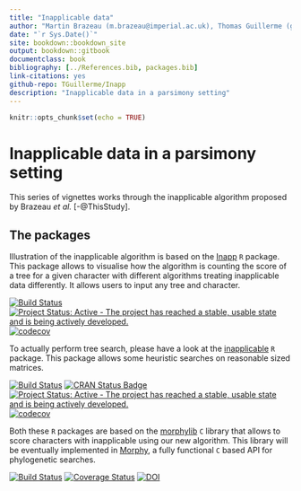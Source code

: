 ```yaml
--- 
title: "Inapplicable data"
author: "Martin Brazeau (m.brazeau@imperial.ac.uk), Thomas Guillerme (guillert@tcd.ie) and Martin Smith (martin.smith@durham.ac.uk)"
date: "`r Sys.Date()`"
site: bookdown::bookdown_site
output: bookdown::gitbook
documentclass: book
bibliography: [../References.bib, packages.bib]
link-citations: yes
github-repo: TGuillerme/Inapp
description: "Inapplicable data in a parsimony setting"
---
```



```r
knitr::opts_chunk$set(echo = TRUE)
```

# Inapplicable data in a parsimony setting

This series of vignettes works through the inapplicable algorithm proposed by Brazeau _et al._ [-@ThisStudy].

## The packages

Illustration of the inapplicable algorithm is based on the [Inapp](https://github.com/TGuillerme/Inapp) `R` package.
This package allows to visualise how the algorithm is counting the score of a tree for a given character with different algorithms treating inapplicable data differently.
It allows users to input any tree and character.

<!-- badges out start -->
[![Build Status](https://travis-ci.org/TGuillerme/Inapp.svg?branch=master)](https://travis-ci.org/TGuillerme/Inapp)
[![Project Status: Active - The project has reached a stable, usable state and is being actively developed.](http://www.repostatus.org/badges/latest/active.svg)](http://www.repostatus.org/#active)
[![codecov](https://codecov.io/gh/TGuillerme/Inapp/branch/master/graph/badge.svg)](https://codecov.io/gh/TGuillerme/Inapp)
<!-- badges out end   -->

To actually perform tree search, please have a look at the [inapplicable](https://github.com/ms609/TreeSearch) `R` package.
This package allows some heuristic searches on reasonable sized matrices.

<!-- badges out start -->
[![Build Status](https://travis-ci.org/ms609/TreeSearch.svg?branch=master)](https://travis-ci.org/ms609/TreeSearch)
[![CRAN Status Badge](http://www.r-pkg.org/badges/version/TreeSearch)](https://cran.r-project.org/package=TreeSearch)
[![Project Status: Active - The project has reached a stable, usable state and is being actively developed.](http://www.repostatus.org/badges/latest/active.svg)](http://www.repostatus.org/#active)
[![codecov](https://codecov.io/gh/ms609/TreeSearch/branch/master/graph/badge.svg)](https://codecov.io/gh/ms609/TreeSearch)
<!-- badges out end   -->

Both these `R` packages are based on the [morphylib](https://github.com/mbrazeau/morphylib) `C` library that allows to score characters with inapplicable using our new algorithm.
This library will be eventually implemented in [Morphy](http://www.morphyproject.org/), a fully functional `C` based API for phylogenetic searches.

<!-- badges out start -->
[![Build Status](https://travis-ci.org/mbrazeau/morphylib.svg?branch=master)](https://travis-ci.org/mbrazeau/morphylib)
[![Coverage Status](https://coveralls.io/repos/github/mbrazeau/MorphyLib/badge.svg?branch=development)](https://coveralls.io/github/mbrazeau/MorphyLib?branch=development)
[![DOI](https://zenodo.org/badge/90367119.svg)](https://zenodo.org/badge/latestdoi/90367119)
<!-- badges out end   -->




<!-- ## Contents

- The Fitch Algorithm:
  - [An introduction](Fitch.html)
    - Status: In progress (TG)
  - [Shortcomings](Problems.html)
    - Status: In progress (MS)
  - [Proposed solutions](FailedSolutions.html)
    - Status: Not allocated
  
- Our algorithm:
  - [An introduction](OurSolution.html)
    - Status: Not allocated
  - [A description](OurAlgorithm.html)
    - Status: Draft complete? (TG)
  - [Implications for character coding](CodingData.html)
    - Status: In progress (MS)
  - [Coding neomorphic characters](Neomorphics.html)
    - Status: In progress (MS)
  - [Coding ambiguity](AmbiguousData.html)
    - Status: Draft complete (MS)
  - [Some worked examples](Examples.html)
    - Status: Complete? (MS)

## References
 -->
